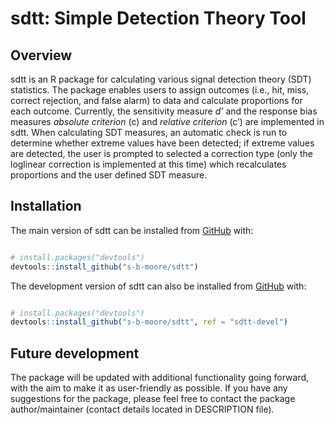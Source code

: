 # sdtt: Simple Detection Theory Tool

## Overview
sdtt is an R package for calculating various signal detection theory (SDT) statistics. The package enables users to assign outcomes (i.e., hit, miss, correct rejection, and false alarm) to data and calculate proportions for each outcome. Currently, the sensitivity measure *d'* and the response bias measures *absolute criterion* (c) and *relative criterion* (c') are implemented in sdtt. When calculating SDT measures, an automatic check is run to determine whether extreme values have been detected; if extreme values are detected, the user is prompted to selected a correction type (only the loglinear correction is implemented at this time) which recalculates proportions and the user defined SDT measure.

## Installation
The main version of sdtt can be installed from [GitHub](github.com) with:

``` r

# install.packages("devtools")
devtools::install_github("s-b-moore/sdtt")
```

The development version of sdtt can also be installed from [GitHub](github.com) with:

``` r

# install.packages("devtools")
devtools::install_github("s-b-moore/sdtt", ref = "sdtt-devel")
```

## Future development
The package will be updated with additional functionality going forward, with the aim to make it as user-friendly as possible. If you have any suggestions for the package, please feel free to contact the package author/maintainer (contact details located in DESCRIPTION file).
